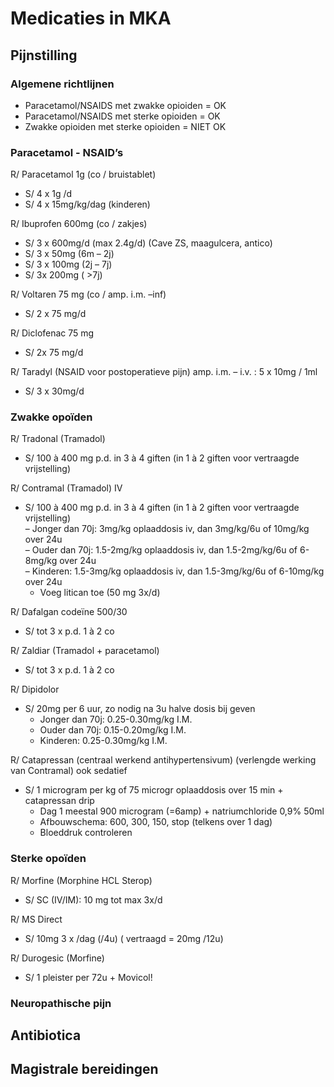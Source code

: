 # Medicaties in MKA
## Pijnstilling
### Algemene richtlijnen
- Paracetamol/NSAIDS met zwakke opioiden = OK
- Paracetamol/NSAIDS met sterke opioiden = OK
- Zwakke opioiden met sterke opioiden = NIET OK

### Paracetamol - NSAID’s
R/ Paracetamol 1g (co / bruistablet)  

- S/ 4 x 1g /d  
- S/ 4 x 15mg/kg/dag (kinderen)  

R/ Ibuprofen 600mg (co / zakjes)  

- S/ 3 x 600mg/d (max 2.4g/d) (Cave ZS, maagulcera, antico)  
- S/ 3 x 50mg (6m – 2j)  
- S/ 3 x 100mg (2j – 7j)  
- S/ 3x 200mg ( >7j)  

R/ Voltaren 75 mg (co / amp. i.m. –inf)  

- S/ 2 x 75 mg/d

R/ Diclofenac 75 mg  

- S/ 2x 75 mg/d 

R/ Taradyl (NSAID voor postoperatieve pijn) amp. i.m. – i.v. : 5 x 10mg / 1ml  

- S/ 3 x 30mg/d 

### Zwakke opoïden
R/ Tradonal (Tramadol)  

- S/ 100 à 400 mg p.d. in 3 à 4 giften (in 1 à 2 giften voor vertraagde vrijstelling)

R/ Contramal (Tramadol) IV  

- S/ 100 à 400 mg p.d. in 3 à 4 giften (in 1 à 2 giften voor vertraagde vrijstelling)  
  – Jonger dan 70j: 3mg/kg oplaaddosis iv, dan 3mg/kg/6u of 10mg/kg over 24u  
  – Ouder  dan 70j: 1.5-2mg/kg oplaaddosis iv, dan 1.5-2mg/kg/6u of 6-8mg/kg over 24u  
  – Kinderen: 1.5-3mg/kg oplaaddosis iv, dan 1.5-3mg/kg/6u of 6-10mg/kg over 24u  
  - Voeg litican toe (50 mg 3x/d)  

R/ Dafalgan codeïne 500/30  

- S/ tot 3 x p.d. 1 à 2 co  

R/ Zaldiar (Tramadol + paracetamol)  

- S/ tot 3 x p.d. 1 à 2 co  

R/ Dipidolor  

- S/ 20mg per 6 uur, zo nodig na 3u halve dosis bij geven  
  - Jonger dan 70j: 0.25-0.30mg/kg I.M.  
  - Ouder dan 70j: 0.15-0.20mg/kg I.M.  
  - Kinderen: 0.25-0.30mg/kg I.M.  

R/ Catapressan (centraal werkend antihypertensivum) (verlengde werking van Contramal) ook sedatief  

- S/ 1 microgram per kg of 75 microgr oplaaddosis over 15 min + catapressan drip  
  - Dag 1 meestal 900 microgram (=6amp) + natriumchloride 0,9% 50ml  
  - Afbouwschema: 600, 300, 150, stop (telkens over 1 dag)  
  - Bloeddruk controleren  

### Sterke opoïden
R/ Morfine (Morphine HCL Sterop)  

- S/ SC (IV/IM): 10 mg tot max 3x/d  

R/ MS Direct  

- S/ 10mg 3 x /dag (/4u) ( vertraagd = 20mg /12u)  

R/ Durogesic (Morfine)  

- S/ 1 pleister per 72u + Movicol!  

### Neuropathische pijn

## Antibiotica

## Magistrale bereidingen
